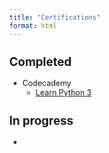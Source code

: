 ```yaml
---
title: "Certifications"
format: html
---
```


## Completed

::: cert-list
-   Codecademy
    - [Learn Python 3](https://www.codecademy.com/profiles/lico27/certificates/6c152bd262967f8c941c9707ed636bda)

:::

## In progress

<div>

-   

</div>


